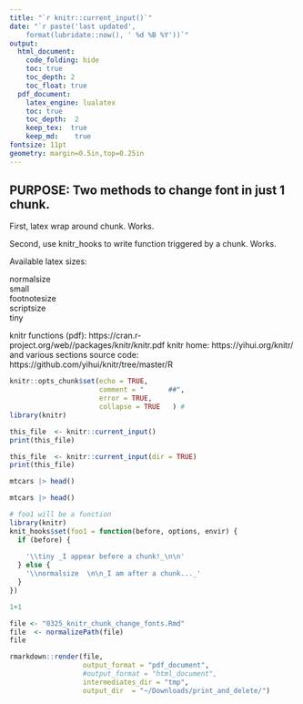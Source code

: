 ```yaml
---
title: "`r knitr::current_input()`"  
date: "`r paste('last updated', 
    format(lubridate::now(), ' %d %B %Y'))`"   
output:   
  html_document:  
    code_folding: hide
    toc: true 
    toc_depth: 2
    toc_float: true
  pdf_document:   
    latex_engine: lualatex    
    toc: true
    toc_depth:  2   
    keep_tex:  true
    keep_md:    true
fontsize: 11pt   
geometry: margin=0.5in,top=0.25in   
---
```


##  PURPOSE:   Two methods to change font in just 1 chunk.
First, latex wrap around chunk.  Works.

Second, use knitr_hooks to write function triggered by a chunk. Works.

Available latex sizes:

\footnotesize
normalsize \
small \
footnotesize \
scriptsize \
tiny \



knitr functions (pdf): https://cran.r-project.org/web//packages/knitr/knitr.pdf
knitr home:  https://yihui.org/knitr/ and various sections
source code:  https://github.com/yihui/knitr/tree/master/R

\normalsize

```r
knitr::opts_chunk$set(echo = TRUE,
                      comment = "      ##",
                      error = TRUE,
                      collapse = TRUE   ) # 
library(knitr)
```


<!-- knitr::current_input() -->
```r
this_file  <- knitr::current_input() 
print(this_file)

this_file  <- knitr::current_input(dir = TRUE)
print(this_file)
``` 
```r
mtcars |> head()
```

\tiny
```r
mtcars |> head()
```
\normalsize


```r
# foo1 will be a function
library(knitr)
knit_hooks$set(foo1 = function(before, options, envir) {
  if (before) {
      
    '\\tiny _I appear before a chunk!_\n\n'
  } else {
    '\\normalsize  \n\n_I am after a chunk..._'
  }
})

```

<!-- trigger foo1 -->
```r
1+1
```
```r

file <- "0325_knitr_chunk_change_fonts.Rmd"
file  <- normalizePath(file)
file

rmarkdown::render(file,
                  output_format = "pdf_document",
                  #output_format = "html_document",
                  intermediates_dir = "tmp", 
                  output_dir  = "~/Downloads/print_and_delete/")
```





